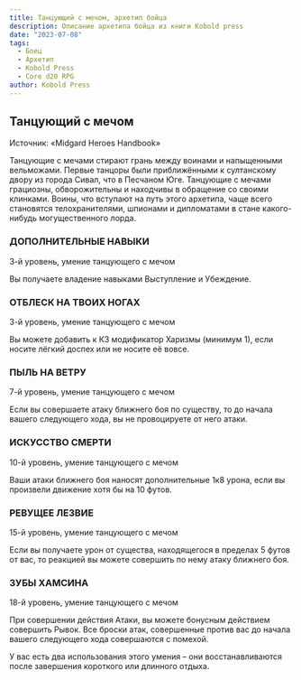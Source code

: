 ```yaml
---
title: Танцующий с мечом, архетип бойца
description: Описание архетипа бойца из книги Kobold press
date: "2023-07-08"
tags:
  - Боец
  - Архетип
  - Kobold Press
  - Core d20 RPG
author: Kobold Press
---
```


## Танцующий с мечом

Источник: «Midgard Heroes Handbook»

Танцующие с мечами стирают грань между воинами и напыщенными вельможами. Первые танцоры были приближёнными к султанскому двору из города Сивал, что в Песчаном Юге. Танцующие с мечами грациозны, обворожительны и находчивы в обращение со своими клинками. Воины, что вступают на путь этого архетипа, чаще всего становятся телохранителями, шпионами и дипломатами в стане какого-нибудь могущественного лорда.

### ДОПОЛНИТЕЛЬНЫЕ НАВЫКИ

3-й уровень, умение танцующего с мечом

Вы получаете владение навыками Выступление и Убеждение.

### ОТБЛЕСК НА ТВОИХ НОГАХ

3-й уровень, умение танцующего с мечом

Вы можете добавить к КЗ модификатор Харизмы (минимум 1), если носите лёгкий доспех или не носите её вовсе.

### ПЫЛЬ НА ВЕТРУ

7-й уровень, умение танцующего с мечом

Если вы совершаете атаку ближнего боя по существу, то до начала вашего следующего хода, вы не провоцируете от него атаки.

### ИСКУССТВО СМЕРТИ

10-й уровень, умение танцующего с мечом

Ваши атаки ближнего боя наносят дополнительные 1к8 урона, если вы произвели движение хотя бы на 10 футов.

### РЕВУЩЕЕ ЛЕЗВИЕ

15-й уровень, умение танцующего с мечом

Если вы получаете урон от существа, находящегося в пределах 5 футов от вас, то реакцией вы можете совершить по нему атаку ближнего боя.

### ЗУБЫ ХАМСИНА

18-й уровень, умение танцующего с мечом

При совершении действия Атаки, вы можете бонусным действием совершить Рывок. Все броски атак, совершенные против вас до начала вашего следующего хода совершаются с помехой.

У вас есть два использования этого умения – они восстанавливаются после завершения короткого или длинного отдыха.

